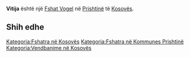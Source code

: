 {{Fshat në Kosovës
 | Emri                = Vitija
| srp_N_name = Vitija
| srp_N_FULL_NAME_RO = Vitija
| srp_N_FULL_NAME_ND_RO = Vitija
| srp_N_SORT_NAME_RG = VITIJA
| srp_N_FULL_NAME_RG = Vitija
| srp_N_FULL_NAME_ND_RG = Vitija

 | Emri (Rasa dhanore) = 
 | Figura              = 
 | Shteti              = Kosovo
 | Komuna              = Prishtinë
 | Kodi postar         = 
 | Sipërfaqja          = 

 | Popullsia           = 

 | Regj. i popullsisë  = 
 | Dend. e popullsisë  = 
 | Faqja zyrtare       = 
 <!--- Koordinatat ----> 
 | Gjerësia            = 42.652778
 | Gjatësia            = 21.35
 | Lartësia            = 
}}
'''Vitija''' është një [[Fshat Vogel]] në [[Prishtinë]] të [[Kosovës]].

<!-- == Gjeografia == -->
<!-- == Historia == -->
<!-- == Demografia == -->
== Shih edhe ==
{{Komuna Prishtinë}}
{{Kosovo-Administrata-Cung}}

[[Kategoria:Fshatra në Kosovës]]
[[Kategoria:Fshatra në Kommunes Prishtinë]]
[[Kategoria:Vendbanime në Kosovës]]